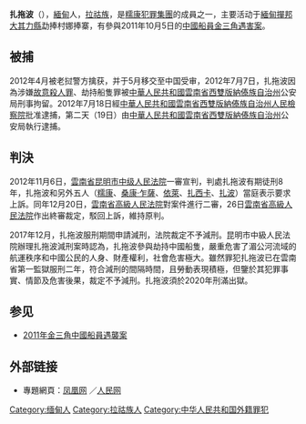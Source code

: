 '''扎拖波'''（{{bd|？||||}}），[[緬甸|緬甸]]人，[[拉祜族|拉祜族]]，是[[糯康犯罪集團|糯康犯罪集團]]的成員之一，主要活动于[[緬甸|緬甸]][[撣邦|撣邦]][[大其力縣|大其力縣]]勐捧村娜捧寨，有參與2011年10月5日的[[2011年金三角中國船員遇襲案|中國船員金三角遇害案]]。

==被捕==
2012年4月被老挝警方擒获，并于5月移交至中国受审，2012年7月7日，扎拖波因為涉嫌[[故意殺人罪|故意殺人罪]]、劫持船隻罪被[[中華人民共和國|中華人民共和國]][[雲南省|雲南省]][[西雙版納傣族自治州|西雙版納傣族自治州]]公安局刑事拘留。2012年7月18日經[[中華人民共和國|中華人民共和國]][[雲南省|雲南省]][[西雙版納傣族自治州|西雙版納傣族自治州]][[雲南省人民檢察院列表|人民檢察院]]批准逮捕，第二天（19日）由[[中華人民共和國|中華人民共和國]][[雲南省|雲南省]][[西雙版納傣族自治州|西雙版納傣族自治州]]公安局執行逮捕。

==判決==
2012年11月6日，[[雲南省昆明市中级人民法院|雲南省昆明市中级人民法院]]一審宣判，判處扎拖波有期徒刑8年，扎拖波和另外五人（[[糯康|糯康]]、[[桑康·乍薩|桑康·乍薩]]、[[依萊|依萊]]、[[扎西卡|扎西卡]]、[[扎波|扎波]]）當庭表示要求上訴。同年12月20日，[[雲南省高級人民法院|雲南省高級人民法院]]對案件進行二審，26日[[雲南省高級人民法院|雲南省高級人民法院]]作出終審裁定，駁回上訴，維持原判。

2017年12月，扎拖波服刑期間申請減刑，法院裁定不予減刑。昆明市中級人民法院辦理扎拖波減刑案時認為，扎拖波參與劫持中國船隻，嚴重危害了湄公河流域的航運秩序和中國公民的人身、財產權利，社會危害極大。雖然罪犯扎拖波已在雲南省第一監獄服刑二年，符合減刑的間隔時間，且勞動表現積極，但鑒於其犯罪事實、情節及危害後果，裁定不予減刑。扎拖波須於2020年刑滿出獄。

== 参见 ==
*[[2011年金三角中國船員遇襲案|2011年金三角中國船員遇襲案]]

==外部链接==
*專題網頁：[http://news.ifeng.com/mainland/special/zgchuanyuanbeisha 凤凰网] {{Wayback|url=http://news.ifeng.com/mainland/special/zgchuanyuanbeisha |date=20150411201345 }}／[http://society.people.com.cn/GB/223276/203009/243003/ 人民网] {{Wayback|url=http://society.people.com.cn/GB/223276/203009/243003/ |date=20160304120219 }}

[[Category:缅甸人|Category:缅甸人]]
[[Category:拉祜族人|Category:拉祜族人]]
[[Category:中华人民共和国外籍罪犯|Category:中华人民共和国外籍罪犯]]
